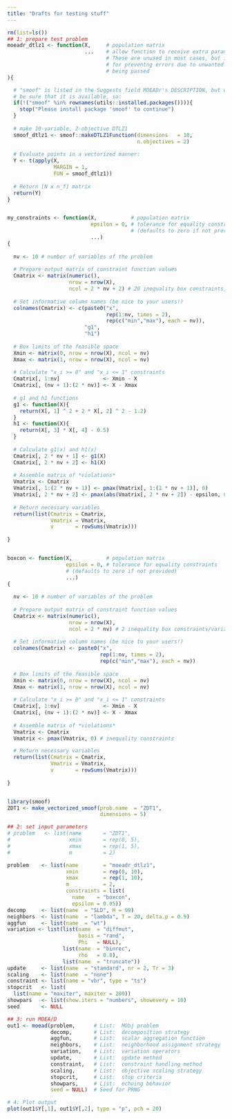 ```yaml
---
title: "Drafts for testing stuff"
---
```


```r
rm(list=ls())
## 1: prepare test problem
moeadr_dtlz1 <- function(X,     # population matrix
                         ...    # allow function to receive extra parameters. 
                                # These are unused in most cases, but it is useful 
                                # for preventng errors due to unwanted parameters 
                                # being passed
){

  # "smoof" is listed in the Suggests field MOEADr's DESCRIPTION, but we need to 
  # be sure that it is available, so:
  if(!("smoof" %in% rownames(utils::installed.packages()))){
    stop("Please install package 'smoof' to continue")
  }
  
  # make 10-variable, 2-objective DTLZ1
  smoof_dtlz1 <- smoof::makeDTLZ1Function(dimensions   = 10, 
                                          n.objectives = 2)
  
  # Evaluate points in a vectorized manner:
  Y <- t(apply(X,
               MARGIN = 1,
               FUN = smoof_dtlz1))
  
  # Return [N x n_f] matrix
  return(Y)
}


my_constraints <- function(X,           # population matrix
                           epsilon = 0, # tolerance for equality constraints
                                        # (defaults to zero if not provided)
                           ...)
{
  
  nv <- 10 # number of variables of the problem
  
  # Prepare output matrix of constraint function values
  Cmatrix <- matrix(numeric(), 
                    nrow = nrow(X),
                    ncol = 2 * nv + 2) # 20 inequality box constraints, plus g1 and h1
  
  # Set informative column names (be nice to your users!)
  colnames(Cmatrix) <- c(paste0("x", 
                                rep(1:nv, times = 2), 
                                rep(c("min","max"), each = nv)),
                         "g1",
                         "h1")
                    
  # Box limits of the feasible space
  Xmin <- matrix(0, nrow = nrow(X), ncol = nv)
  Xmax <- matrix(1, nrow = nrow(X), ncol = nv)
  
  # Calculate "x_i >= 0" and "x_i <= 1" constraints
  Cmatrix[, 1:nv]              <- Xmin - X
  Cmatrix[, (nv + 1):(2 * nv)] <- X - Xmax
  
  # g1 and h1 functions
  g1 <- function(X){
    return(X[, 1] ^ 2 + 2 * X[, 2] ^ 2 - 1.2)
  }
  h1 <- function(X){
    return(X[, 3] * X[, 4] - 0.5)
  }
  
  # Calculate g1(x) and h1(x)
  Cmatrix[, 2 * nv + 1] <- g1(X)
  Cmatrix[, 2 * nv + 2] <- h1(X)
  
  # Assemble matrix of *violations*
  Vmatrix <- Cmatrix
  Vmatrix[, 1:(2 * nv + 1)] <- pmax(Vmatrix[, 1:(2 * nv + 1)], 0)        # inequality constraints
  Vmatrix[, 2 * nv + 2] <- pmax(abs(Vmatrix[, 2 * nv + 2]) - epsilon, 0) # equality constraint h1
  
  # Return necessary variables
  return(list(Cmatrix = Cmatrix,
              Vmatrix = Vmatrix,
              v       = rowSums(Vmatrix)))
  
}


boxcon <- function(X,           # population matrix
                   epsilon = 0, # tolerance for equality constraints
                   # (defaults to zero if not provided)
                   ...)
{
  
  nv <- 10 # number of variables of the problem
  
  # Prepare output matrix of constraint function values
  Cmatrix <- matrix(numeric(), 
                    nrow = nrow(X),
                    ncol = 2 * nv) # 2 inequality box constraints/variable
  
  # Set informative column names (be nice to your users!)
  colnames(Cmatrix) <- paste0("x", 
                              rep(1:nv, times = 2), 
                              rep(c("min","max"), each = nv))
                    
  # Box limits of the feasible space
  Xmin <- matrix(0, nrow = nrow(X), ncol = nv)
  Xmax <- matrix(1, nrow = nrow(X), ncol = nv)
  
  # Calculate "x_i >= 0" and "x_i <= 1" constraints
  Cmatrix[, 1:nv]              <- Xmin - X
  Cmatrix[, (nv + 1):(2 * nv)] <- X - Xmax
  
  # Assemble matrix of *violations*
  Vmatrix <- Cmatrix
  Vmatrix <- pmax(Vmatrix, 0) # inequality constraints

  # Return necessary variables
  return(list(Cmatrix = Cmatrix,
              Vmatrix = Vmatrix,
              v       = rowSums(Vmatrix)))
  
}


library(smoof)
ZDT1 <- make_vectorized_smoof(prob.name  = "ZDT1",
                              dimensions = 5)

## 2: set input parameters
# problem   <- list(name       = "ZDT1",
#                   xmin       = rep(0, 5),
#                   xmax       = rep(1, 5),
#                   m          = 2)

problem    <- list(name        = "moeadr_dtlz1",
                   xmin        = rep(0, 10),
                   xmax        = rep(1, 10),
                   m           = 2,
                   constraints = list(
                     name    = "boxcon",
                     epsilon = 0.05))
decomp     <- list(name  = "SLD", H = 99)
neighbors  <- list(name  = "lambda", T = 20, delta.p = 0.9)
aggfun     <- list(name  = "wt")
variation <- list(list(name  = "diffmut",
                       basis = "rand",
                       Phi   = NULL),
                  list(name  = "binrec",
                       rho   = 0.8),
                  list(name  = "truncate"))
update     <- list(name  = "standard", nr = 2, Tr = 3)
scaling    <- list(name  = "none")
constraint <- list(name = "vbr", type = "ts")
stopcrit   <- list(
  list(name = "maxiter", maxiter = 200))
showpars   <- list(show.iters = "numbers", showevery = 10)
seed       <- NULL
```



```r
## 3: run MOEA/D
out1 <- moead(problem,      # List:  MObj problem
              decomp,       # List:  decomposition strategy
              aggfun,       # List:  scalar aggregation function
              neighbors,    # List:  neighborhood assignment strategy
              variation,    # List:  variation operators
              update,       # List:  update method
              constraint,   # List:  constraint handling method
              scaling,      # List:  objective scaling strategy
              stopcrit,     # List:  stop criteria
              showpars,     # List:  echoing behavior
              seed = NULL)  # Seed for PRNG

# 4: Plot output
plot(out1$Y[,1], out1$Y[,2], type = "p", pch = 20)

```

